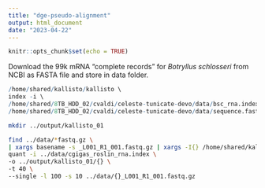 ```yaml
---
title: "dge-pseudo-alignment"
output: html_document
date: "2023-04-22"
---
```


```r
knitr::opts_chunk$set(echo = TRUE)
```


Download the 99k mRNA "complete records" for *Botryllus schlosseri* from NCBI as FASTA file and store in data folder. 
```r
/home/shared/kallisto/kallisto \
index -i \
/home/shared/8TB_HDD_02/cvaldi/celeste-tunicate-devo/data/bsc_rna.index \
/home/shared/8TB_HDD_02/cvaldi/celeste-tunicate-devo/data/sequence.fasta
```
```bash
mkdir ../output/kallisto_01

find ../data/*fastq.gz \
| xargs basename -s _L001_R1_001.fastq.gz | xargs -I{} /home/shared/kallisto/kallisto \
quant -i ../data/cgigas_roslin_rna.index \
-o ../output/kallisto_01/{} \
-t 40 \
--single -l 100 -s 10 ../data/{}_L001_R1_001.fastq.gz
```
